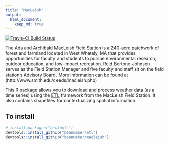 ```yaml
---
title: "MacLeish"
output:
  html_document:
    keep_md: true
---
```


[![Travis-CI Build Status](https://travis-ci.org/beanumber/macleish.svg?branch=master)](https://travis-ci.org/beanumber/macleish)

The Ada and Archibald MacLeish Field Station is a 240-acre patchwork of forest and farmland located in West Whately, MA that provides opportunities for faculty and students to pursue environmental research, outdoor education, and low-impact recreation. Reid Bertone-Johnson serves as the Field Station Manager and five faculty and staff sit on the field station's Advisory Board.  More information can be found at (http://www.smith.edu/ceeds/macleish.php)

This R package allows you to download and process weather data (as a time series) using the [ETL](http://www.github.com/beanumber/etl) framework from the MacLeish Field Station. It also contains shapefiles for contextualizing spatial information. 

## To install

```r
# install.packages("devtools")
devtools::install_github("beanumber/etl")
devtools::install_github("beanumber/macleish")
```



